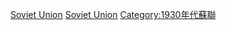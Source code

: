 {{yearcat}}
{{year by category
|m=1
|c=9
|d=3
|y=3
|cat=蘇聯
|sortkey=Soviet Union
|parent=各年苏联
|subcat=1933年各國
}}
{{Commonscat|1933 in the Soviet Union}}
[[Category:1933年亞洲|Soviet Union]]
[[Category:1933年歐洲|Soviet Union]]
[[Category:1930年代蘇聯|Category:1930年代蘇聯]]